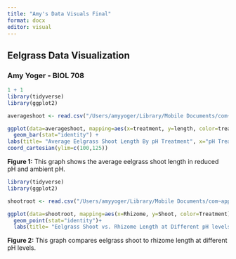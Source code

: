 ```yaml
---
title: "Amy's Data Visuals Final"
format: docx
editor: visual
---
```


## Eelgrass Data Visualization

### Amy Yoger - BIOL 708

```r
1 + 1
library(tidyverse)
library(ggplot2)

averageshoot <- read.csv("/Users/amyyoger/Library/Mobile Documents/com~apple~CloudDocs/SFSU/Classes/BIO 708 Simonis/GitHub/BIO-708/Data/averageshoot.csv")

ggplot(data=averageshoot, mapping=aes(x=treatment, y=length, color=treatment, fill=treatment)) +
  geom_bar(stat="identity") +
labs(title= "Average Eelgrass Shoot Length By pH Treatment", x="pH Treatment", y="Shoot Length (cm)") +
coord_cartesian(ylim=c(100,125))
```

**Figure 1:** This graph shows the average eelgrass shoot length in reduced pH and ambient pH.

```r
library(tidyverse)
library(ggplot2)

shootroot <- read.csv("/Users/amyyoger/Library/Mobile Documents/com~apple~CloudDocs/SFSU/Classes/BIO 708 Simonis/GitHub/BIO-708/Data/shootrhizome.csv")

ggplot(data=shootroot, mapping=aes(x=Rhizome, y=Shoot, color=Treatment)) +
  geom_point(stat="identity")+
  labs(title= "Eelgrass Shoot vs. Rhizome Length at Different pH levels in San Francisco Bay", x="Rhizome Length (cm)", y="Shoot Length (cm)") + theme(plot.title = element_text(hjust=0.4))

```

**Figure 2:** This graph compares eelgrass shoot to rhizome length at different pH levels.
